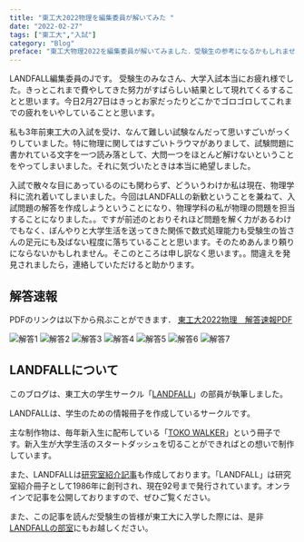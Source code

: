 ```yaml
---
title: "東工大2022物理を編集委員が解いてみた "
date: "2022-02-27"
tags: ["東工大","入試"]
category: "Blog"
preface: "東工大物理2022を編集委員が解いてみました．受験生の参考になるかもしれません．"
---
```


LANDFALL編集委員のJです。
受験生のみなさん、大学入試本当にお疲れ様でした。きっとこれまで費やしてきた努力がすばらしい結果として現れてくるすることと思います。今日2月27日はきっとお家だったりどこかでゴロゴロしてこれまでの疲れをいやしていることと思います。

私も3年前東工大の入試を受け、なんて難しい試験なんだって思いすごいがっくりしていました。特に物理に関してはすごいトラウマがありまして、試験問題に書かれている文字を一つ読み落として、大問一つをほとんど解けないということをやってしまいました。それに気づいたときは本当に絶望しました。

入試で散々な目にあっているのにも関わらず、どういうわけか私は現在、物理学科に流れ着いてしまいました。今回はLANDFALLの新歓ということを兼ねて、入試問題の解答を作成しようということになり、物理学科の私が物理の問題を担当することになりました。。ですが前述のとおりそれほど問題を解く力があるわけでもなく、ぼんやりと大学生活を送ってきた関係で数式処理能力も受験生の皆さんの足元にも及ばない程度に落ちていることと思います。そのためあんまり頼りにならないかもしれません。そこのところは申し訳なく思います。。間違えを発見されましたら，連絡していただけると助かります。

## 解答速報

PDFのリンクは以下から飛ぶことができます．
[東工大2022物理　解答速報PDF](https://landfaller.com/publication/blogs/20220227/2022.pdf)

![解答1](2022/2022-1.png "東工大2022物理解答1")
![解答2](2022/2022-2.png "東工大2022物理解答2")
![解答3](2022/2022-3.png "東工大2022物理解答3")
![解答4](2022/2022-4.png "東工大2022物理解答4")
![解答5](2022/2022-5.png "東工大2022物理解答5")
![解答6](2022/2022-6.png "東工大2022物理解答6")
![解答7](2022/2022-7.png "東工大2022物理解答7")

## LANDFALLについて

このブログは、東工大の学生サークル「[LANDFALL](https://landfaller.com)」の部員が執筆しました。

LANDFALLは、学生のための情報冊子を作成しているサークルです。

主な制作物は、毎年新入生に配布している「[TOKO WALKER](https://landfaller.com/7a895fee2b767b2554cee0ff6a428902/TOKOWALKER2021.pdf)」という冊子です。新入生が大学生活のスタートダッシュを切ることができればとの想いで制作しています。

また、LANDFALLは[研究室紹介記事](https://landfaller.com/magazines)も作成しております。「LANDFALL」は研究室紹介冊子として1986年に創刊され、現在92号まで発行されています。オンラインで記事を公開しておりますので、ぜひご覧ください。

また、この記事を読んだ受験生の皆様が東工大に入学した際には、是非[LANDFALLの部室](https://landfaller.com/blogs/clubroom/)にもお越しください。